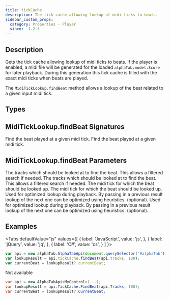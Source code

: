 ```yaml
---
title: tickCache
description: The tick cache allowing lookup of midi ticks to beats.
sidebar_custom_props:
  category: Properties - Player
  since:  1.2.3
---
```


<SinceBadge since="1.2.3" />


## Description
Gets the tick cache allowing lookup of midi ticks to beats. If the player is enabled, a midi file will be generated
for the loaded `alphaTab.model.Score` for later playback. During this generation this tick cache is filled with the 
exact midi ticks when beats are played. 

The `MidiTickLookup.findBeat` method allows a lookup of the beat related to a given input midi tick.


<PropertyDescription metadata={metadata} />


## Types

<TypeTable>
    <TypeRow type="net" name="AlphaTab.Midi.MidiTickLookup" />
    <TypeRow type="js" name="alphaTab.midi.MidiTickLookup" />
</TypeTable>


## MidiTickLookup.findBeat Signatures

<TypeTable>
    <TypeRow type="net" name="MidiTickLookupFindBeatResult FindBeat(IList<Track> tracks, int tick, MidiTickLookupFindBeatResult? currentBeatHint = null)">
        Find the beat played at a given midi tick. 
    </TypeRow>
    <TypeRow type="js" name="findBeat(tracks: Track[], tick: number, currentBeatHint: MidiTickLookupFindBeatResult | null): MidiTickLookupFindBeatResult">
        Find the beat played at a given midi tick. 
    </TypeRow>
</TypeTable>

## MidiTickLookup.findBeat Parameters

<ParameterTable>
    <ParameterRow platform="js" name="tracks" type="alphaTab.model.Track[]">
        The tracks which should be looked at to find the beat. This allows a filtered search if needed.
    </ParameterRow>
    <ParameterRow platform="net" name="tracks" type="IList<AlphaTab.Model.Track>">
        The tracks which should be looked at to find the beat. This allows a filtered search if needed.
    </ParameterRow>
    <ParameterRow platform="js" name="tick" type="int">
        The midi tick for which the beat should be looked up. 
    </ParameterRow>
    <ParameterRow platform="net" name="tick" type="number">
        The midi tick for which the beat should be looked up. 
    </ParameterRow>
    <ParameterRow platform="js" name="currentBeatHint" type="AlphaTab.Midi.MidiTickLookupFindBeatResult">
        Used for optimized lookup during playback. By passing in a previous result lookup of the next one can be optimized using heuristics. (optional).
    </ParameterRow>
    <ParameterRow platform="net" name="currentBeatHint" type="alphaTab.midi.MidiTickLookupFindBeatResult">
        Used for optimized lookup during playback. By passing in a previous result lookup of the next one can be optimized using heuristics. (optional).
    </ParameterRow>
</ParameterTable>

## Examples

<Tabs
  defaultValue="js"
  values={[
    { label: 'JavaScript', value: 'js', },
    { label: 'jQuery', value: 'jq', },
    { label: 'C#', value: 'cs', }
  ]
}>
<TabItem value="js">

```js
var api = new alphaTab.AlphaTabApi(document.querySelector('#alphaTab'));
var lookupResult = api.tickCache.findBeat(api.tracks, 100);
var currentBeat = lookupResult?.currentBeat;
```

</TabItem>
<TabItem value="jq">
Not available
</TabItem>
<TabItem value="cs">

```csharp
var api = new AlphaTabApi<MyControl>(...);
var lookupResult = api.TickCache.FindBeat(api.Tracks, 100);
var currentBeat = lookupResult?.CurrentBeat;
```

</TabItem>
</Tabs>